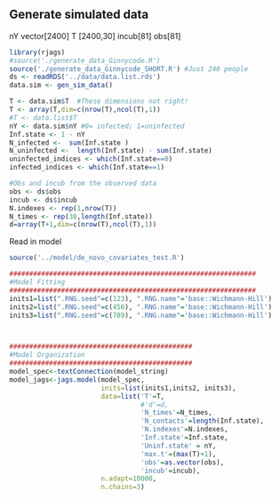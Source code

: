 ## Generate simulated data
nY vector[2400]
T [2400,30]
incub[81]
obs[81]

```r
library(rjags)
#source('./generate_data_Ginnycode.R')
source('./generate_data_Ginnycode_SHORT.R') #Just 240 people
ds <- readRDS('../data/data.list.rds')
data.sim <- gen_sim_data()

T <- data.sim$T  #These dimensions not right!
T <- array(T,dim=c(nrow(T),ncol(T),1))
#T <- data.list$T
nY <- data.sim$nY #0= infected; 1=uninfected
Inf.state <- 1 - nY 
N_infected <-  sum(Inf.state )
N_uninfected <-  length(Inf.state) - sum(Inf.state)
uninfected_indices <- which(Inf.state==0)
infected_indices <- which(Inf.state==1)

#Obs and incub from the observed data
obs <- ds$obs
incub <- ds$incub
N.indexes <- rep(1,nrow(T))
N_times <- rep(38,length(Inf.state))
d=array(T+1,dim=c(nrow(T),ncol(T),1))
```


Read in model
```r
source('../model/de_novo_covariates_test.R')
```

```r
##############################################################
#Model Fitting
##############################################################
inits1=list(".RNG.seed"=c(123), ".RNG.name"='base::Wichmann-Hill')
inits2=list(".RNG.seed"=c(456), ".RNG.name"='base::Wichmann-Hill')
inits3=list(".RNG.seed"=c(789), ".RNG.name"='base::Wichmann-Hill')



##############################################
#Model Organization
##############################################
model_spec<-textConnection(model_string)
model_jags<-jags.model(model_spec, 
                       inits=list(inits1,inits2, inits3),
                       data=list('T'=T,
                                 #'d'=d,
                                 'N_times'=N_times,
                                 'N_contacts'=length(Inf.state),
                                 'N.indexes'=N.indexes,
                                 'Inf.state'=Inf.state,
                                 'Uninf.state' = nY,
                                 'max.t'=(max(T)+1),
                                 'obs'=as.vector(obs),
                                 'incub'=incub),
                       n.adapt=10000, 
                       n.chains=3)

```



